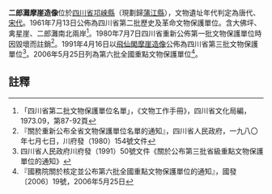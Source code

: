 {{msg:四川省文物保護單位
|名稱 = 二郎灘摩崖造像
|編號 = 10
|圖片 = 
|級別 = S02
|分類 = 
|時代 = [[唐代|唐代]]、[[宋代|宋代]]
|地点 = [[四川省|四川省]][[邛崍縣|邛崍縣]]
|坐標 =
|登錄 = 1961年7月13日
}}
{{msg:四川省文物保護單位
|名稱 = 飛仙閣摩崖造像
|編號 = 27
|圖片 = 飞仙阁摩崖造像照片.JPG
|級別 = S3
|分類 = 
|時代 = [[唐代|唐代]]至[[清代|清代]]
|地点 = [[四川省|四川省]][[蒲江縣|蒲江縣]][[霖雨鄉|霖雨鄉]]
|坐標 =
|登錄 = 1991年4月16日
}}
{{msg:四川省文物保護單位
|名稱 = 蒲江石窟-飛仙閣摩崖造像
|編號 = 853
|圖片 = 飞仙阁摩崖造像国保碑.JPG
|級別 = 106
|分類 = 
|時代 = 南北朝至清
|地点 = [[四川省|四川省]][[蒲江縣|蒲江縣]]
|坐標 =
|登錄 = 2006年5月25日
}}
'''二郎灘摩崖造像'''位於[[四川省|四川省]][[邛崍縣|邛崍縣]]（現劃歸[[蒲江縣|蒲江縣]]），文物遺址年代判定為唐代、[[宋代|宋代]]。1961年7月13日公佈為四川省第二批歷史及革命文物保護單位。含大佛坪、禽星崖、二郎灘南北兩岸<ref>「四川省第二批文物保護單位名單」，《文物工作手冊》，四川省文化局編，1973.09，第87-92頁</ref>。1980年7月7日四川省重新公佈第一批文物保護單位時因毀壞而註銷<ref>『關於重新公布全省文物保護單位名單的通知』，四川省人民政府，一九八〇年七月七日，川府發（1980）154號文件</ref>。1991年4月16日以[[飛仙閣摩崖造像|飛仙閣摩崖造像]]公佈為四川省第三批文物保護單位<ref>四川省人民政府川府發（1991）50號文件《關於公布第三批省級重點文物保護單位的通知》</ref>。2006年5月25日列為第六批全國重點文物保護單位<ref>『國務院關於核定並公布第六批全國重點文物保護單位的通知』，國發〔2006〕19號，2006年5月25日</ref>。
==註釋==
{{reflist}}
{{文物保護單位小作品}}